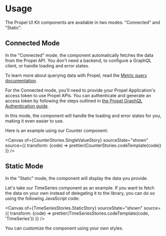 
<Meta title="Getting started/Usage" />

# Usage

The Propel UI Kit components are available in two modes: "Connected" and "Static".

## Connected Mode

In the "Connected" mode, the component automatically fetches the data from the Propel API. You don't need a backend, to
configure a GraphQL client, or handle loading and error states.

To learn more about querying data with Propel, read the
[Metric query documentation](https://www.propeldata.com/docs/metrics).

For the Connected mode, you'll need to provide your Propel Application's access token to use Propel APIs. You can
authenticate and generate an access token by following the steps outlined in
[the Propel GraphQL Authentication guide](https://propeldata.com/docs/api/authentication#step-2-generate-an-access-token).

In this mode, the component will handle the loading and error states for you, making it even easier to use.

Here is an example using our <LinkTo kind="Components/Counter" story="overview">Counter</LinkTo> component:

<Canvas
  of={CounterStories.SingleValueStory}
  sourceState="shown"
  source={{
    transform: (code) => prettier(CounterStories.codeTemplate(code))
  }}
/>

## Static Mode

In the "Static" mode, the component will display the data you provide.

Let's take our <LinkTo kind="Components/TimeSeries" story="overview">TimeSeries</LinkTo> component as an example. If you
want to fetch the data on your own instead of delegating it to the library, you can do so using the following JavaScript
code:

<Canvas
  of={TimeSeriesStories.StaticStory}
  sourceState="shown"
  source={{
    transform: (code) => prettier(TimeSeriesStories.codeTemplate(code, 'TimeSeries'))
  }}
/>

You can customize the component using your own styles.
